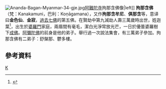 {{佛教}}
[[File:Ananda-Bagan-Myanmar-34-gje.jpg|thumb]][[阿難陀寺|阿難陀寺]]拘那含佛像|left]]
'''拘那含佛'''（梵：Kanakamuni，巴利：Koṇāgamana），又作'''拘那含牟尼'''、'''俱那含'''等，意译曰'''金色仙'''、'''金寂'''，[[過去七佛|過去七佛]]的第五佛。在賢劫中第九減劫人壽三萬歲時出世，姓迦葉<REF>
{{Cite web|url=https://tripitaka.cbeta.org/T01n0001_001|title=《長阿含經》|author=佛陀耶舍共竺佛念譯|date=[[後秦|後秦]]弘始年|work=|publisher=漢文大藏經|accessdate=|language=中文|format=|archive-date=2020-11-25|archive-url=https://web.archive.org/web/20201125031406/http://tripitaka.cbeta.org/T01n0001_001|dead-url=no}}
</ref>，出生於[[婆羅門|婆羅門]]家庭，兩眉間有毫毛，潔白光淨常放光芒，一日於優曇婆羅樹下[[無上正等正覺|成佛]]。[[阿彌陀佛|阿彌陀佛]]的前身是他的弟子。舉行過一次說法集會，有三萬弟子參加。拘那含佛有二弟子：舒槃那、鬱多樓。

==參考資料==
{{REFLIST}}

{{Buddhism-stub}}
{{諸佛}}
{{佛教主題}}
[[Category:過去七佛|K]]